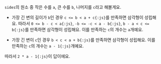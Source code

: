 `sides`의 원소 중 작은 수를 `a`, 큰 수를 `b`, 나머지를 `c`라고 해볼게요.

- 가장 긴 변의 길이가 `b`인 경우
  `c <= b < a + c{:js}`를 만족하면 삼각형이 성립해요.
  따라서 `0 <= b - c < a{:js}`, `-b <= -c < a - b{:js}`, `b - a < c <= b{:js}`를 만족하면 삼각형이 성립해요.
  이를 만족하는 `c`의 개수는 `a`개예요.

- 가장 긴 변이 `c`인 경우
  `b < c < a + b{:js}`를 만족하면 삼각형이 성립해요.
  이를 만족하는 `c`의 개수는 `a - 1{:js}`개예요.

따라서 `2 * a - 1{:js}`이 답이에요.
